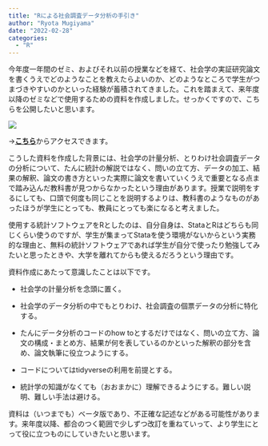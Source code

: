 ```yaml
---
title: "Rによる社会調査データ分析の手引き"
author: "Ryota Mugiyama"
date: "2022-02-28"
categories: 
  - "R"
---
```


今年度一年間のゼミ、およびそれ以前の授業などを経て、社会学の実証研究論文を書くうえでどのようなことを教えたらよいのか、どのようなところで学生がつまづきやすいのかといった経験が蓄積されてきました。これを踏まえて、来年度以降のゼミなどで使用するための資料を作成しました。せっかくですので、こちらを公開したいと思います。

![](images/tebiki.png)

→[**こちら**](https://mugiyama.github.io/seminar_sociology_r/ "こちら")からアクセスできます。

こうした資料を作成した背景には、社会学の計量分析、とりわけ社会調査データの分析について、たんに統計の解説ではなく、問いの立て方、データの加工、結果の解釈、論文の書き方といった実際に論文を書いていくうえで重要となる点まで踏み込んだ教科書が見つからなかったという理由があります。授業で説明をするにしても、口頭で何度も同じことを説明するよりは、教科書のようなものがあったほうが学生にとっても、教員にとっても楽になると考えました。

使用する統計ソフトウェアをRとしたのは、自分自身は、StataとRはどちらも同じくらい使うのですが、学生が集まってStataを使う環境がないからという実務的な理由と、無料の統計ソフトウェアであれば学生が自分で使ったり勉強してみたいと思ったときや、大学を離れてからも使えるだろうという理由です。

資料作成にあたって意識したことは以下です。

-   社会学の計量分析を念頭に置く。

-   社会学のデータ分析の中でもとりわけ、社会調査の個票データの分析に特化する。

-   たんにデータ分析のコードのhow toとするだけではなく、問いの立て方、論文の構成・まとめ方、結果が何を表しているのかといった解釈の部分を含め、論文執筆に役立つようにする。

-   コードについてはtidyverseの利用を前提とする。

-   統計学の知識がなくても（おおまかに）理解できるようにする。難しい説明、難しい手法は避ける。

資料は（いつまでも）ベータ版であり、不正確な記述などがある可能性があります。来年度以降、都合のつく範囲で少しずつ改訂を重ねていって、より学生にとって役に立つものにしていきたいと思います。
